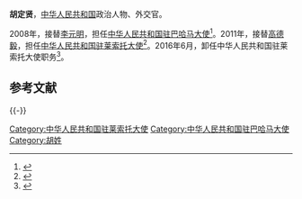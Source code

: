 '''胡定贤'''，[[中华人民共和国|中华人民共和国]]政治人物、外交官。

2008年，接替[[李元明|李元明]]，担任[[中国驻巴哈马大使列表|中华人民共和国驻巴哈马大使]]<ref>{{cite web|author=中华人民共和国外交部|title=中国驻巴哈马历任大使|url=http://www.mfa.gov.cn/chn/pds/ziliao/wjrw/2167/2174/t9281.htm|publisher=中华人民共和国外交部|accessdate=2012-03-09}}</ref>。2011年，接替[[高德毅|高德毅]]，担任[[中国驻莱索托大使列表|中华人民共和国驻莱索托大使]]<ref>{{cite web|author=中华人民共和国外交部|title=中国驻莱索托历任大使|url=http://www.mfa.gov.cn/chn/pds/ziliao/wjrw/2167/2170/t9196.htm|publisher=中华人民共和国外交部|accessdate=2012-03-07}}</ref>。2016年6月，卸任中华人民共和国驻莱索托大使职务<ref>{{cite web|accessdate=2016-06-06|url=http://www.thepaper.cn/newsDetail_forward_1479934|title=李华新出任中国驻沙特大使，杜伟出任中国驻乌克兰大使|publisher=澎湃新闻}}</ref>。
== 参考文献 ==
{{Reflist}}

{{-}}
{{start box}}
{{s-dip}}
{{succession box|[[高德毅|高德毅]]|[[孙祥华|孙祥华]]|[[中国驻莱索托大使列表|中华人民共和国驻莱索-{托}-大使]]|2011年4月－2016年6月}}
{{succession box|[[李元明|李元明]]|[[胡山|胡山]]|[[中国驻巴哈马大使列表|中华人民共和国驻巴哈马大使]]|2008年3月－2011年3月}}
{{end box}}

[[Category:中华人民共和国驻莱索托大使|Category:中华人民共和国驻莱索托大使]]
[[Category:中华人民共和国驻巴哈马大使|Category:中华人民共和国驻巴哈马大使]]
[[Category:胡姓|Category:胡姓]]

{{中国政治人物小作品}}